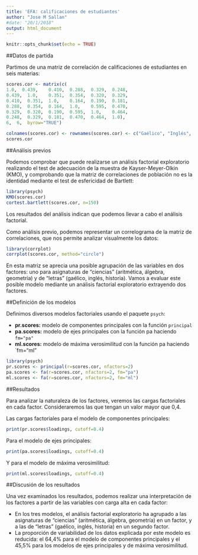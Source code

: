 ```yaml
---
title: 'EFA: calificaciones de estudiantes'
author: "Jose M Sallan"
#date: "20/1/2018"
output: html_document
---
```


```r
knitr::opts_chunk$set(echo = TRUE)
```

##Datos de partida

Partimos de una matriz de correlación de calificaciones de estudiantes en seis materias:

```r
scores.cor <- matrix(c(
1.0,  0.439,	0.410,	0.288,	0.329,	0.248,
0.439,	1.0,	0.351,	0.354,	0.320,	0.329,
0.410,	0.351,	1.0,	0.164,	0.190,	0.181,
0.288,	0.354,	0.164,	1.0,	0.595,	0.470,
0.329,	0.320,	0.190,	0.595,	1.0,	0.464,
0.248,	0.329,	0.181,	0.470,	0.464,	1.0),
6,	6,	byrow="TRUE")

colnames(scores.cor) <- rownames(scores.cor) <- c("Gaélico", "Inglés", "Historia", "Aritmética", "Álgebra", "Geometría")
scores.cor
```

##Análisis previos

Podemos comprobar que puede realizarse un análisis factorial exploratorio realizando el test de adecuación de la muestra de Kayser-Meyer-Olkin (KMO), y comprobando que la matriz de correlaciones de población no es la identidad mediante el test de esfericidad de Bartlett:

```r
library(psych)
KMO(scores.cor)
cortest.bartlett(scores.cor, n=150)
```

Los resultados del análisis indican que podemos llevar a cabo el análisis factorial.

Como análisis previo, podemos representar un correlograma de la matriz de correlaciones, que nos permite analizar visualmente los datos:

```r
library(corrplot)
corrplot(scores.cor, method="circle")
```

En esta matriz se aprecia una posible agrupación de las variables en dos factores: uno para asignaturas de "ciencias" (aritmética, álgebra, geometría) y de "letras" (gaélico, inglés, historia). Vamos a evaluar este posible modelo mediante un análisis factorial exploratorio extrayendo dos factores.

##Definición de los modelos

Definimos diversos modelos factoriales usando el paquete `psych`:

* **pr.scores:** modelo de componentes principales con la función `principal`
* **pa.scores:** modelo de ejes principales con la función pa haciendo `fm="pa"`
* **ml.scores:** modelo de máxima verosimilitud con la función pa haciendo `fm="ml"

```r
library(psych)
pr.scores <- principal(r=scores.cor, nfactors=2)
pa.scores <- fa(r=scores.cor, nfactors=2, fm="pa")
ml.scores <- fa(r=scores.cor, nfactors=2, fm="ml")
```

##Resultados

Para analizar la naturaleza de los factores, veremos las cargas factoriales en cada factor. Consideraremos las que tengan un valor mayor que 0,4.

Las cargas factoriales para el modelo de componentes principales:

```r
print(pr.scores$loadings, cutoff=0.4)
```

Para el modelo de ejes principales:

```r
print(pa.scores$loadings, cutoff=0.4)
```

Y para el modelo de máxima verosimilitud:

```r
print(ml.scores$loadings, cutoff=0.4)
```

##Discusión de los resultados

Una vez examinados los resultados, podemos realizar una interpretación de los factores a partir de las variables con carga alta en cada factor:

* En los tres modelos, el análisis factorial exploratorio ha agrupado a las asignaturas de "ciencias" (aritmética, álgebra, geometría) en un factor, y a las de "letras" (gaélico, inglés, historia) en un segundo factor.
* La proporción de variabilidad de los datos explicada por este modelo es reducida: el 64,4\% para el modelo de componentes principales y el 45,5% para los modelos de ejes principales y de máxima verosimilitud.

